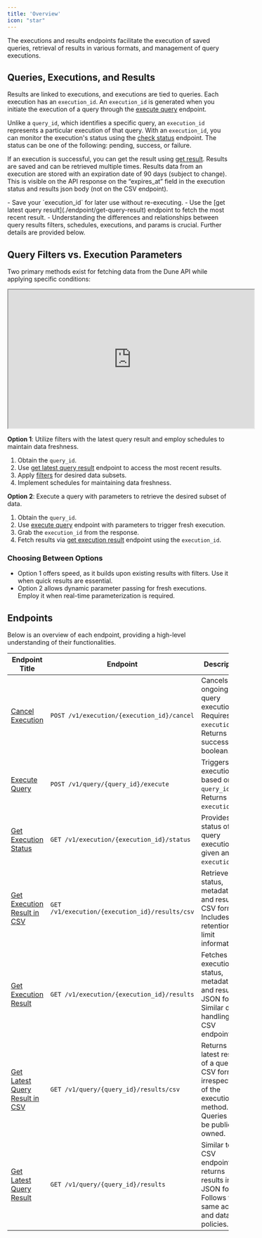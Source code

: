 ```yaml
---
title: 'Overview'
icon: "star"
---
```


The executions and results endpoints facilitate the execution of saved queries, retrieval of results in various formats, and management of query executions. 

## Queries, Executions, and Results

Results are linked to executions, and executions are tied to queries. Each execution has an `execution_id`. An `execution_id` is generated when you initiate the execution of a query through the [execute query](./endpoint/execute-query) endpoint.

Unlike a `query_id`, which identifies a specific query, an `execution_id` represents a particular execution of that query. With an `execution_id`, you can monitor the execution's status using the [check status](./endpoint/get-execution-status) endpoint. The status can be one of the following: pending, success, or failure.

If an execution is successful, you can get the result using [get result](./endpoint/get-execution-result). Results are saved and can be retrieved multiple times.
Results data from an execution are stored with an expiration date of 90 days (subject to change). This is visible on the API response on the “expires_at” field in the execution status and results json body (not on the CSV endpoint).

<Tip>
    - Save your `execution_id` for later use without re-executing.
    - Use the [get latest query result](./endpoint/get-query-result) endpoint to fetch the most recent result.
    - Understanding the differences and relationships between query results filters, schedules, executions, and params is crucial. Further details are provided below.
</Tip>

## Query Filters vs. Execution Parameters

Two primary methods exist for fetching data from the Dune API while applying specific conditions:

<iframe
  width="560"
  height="315"
  src="https://www.youtube.com/embed/5PM4IyHitWo"
  title="YouTube video player" 
  allow="accelerometer; autoplay; clipboard-write; encrypted-media; gyroscope; picture-in-picture; web-share"
  allowFullScreen>
</iframe>

**Option 1**: Utilize filters with the latest query result and employ schedules to maintain data freshness.
1. Obtain the `query_id`.
2. Use [get latest query result](./endpoint/get-query-result) endpoint to access the most recent results.
3. Apply [filters](./filtering) for desired data subsets.
4. Implement schedules for maintaining data freshness.

**Option 2**: Execute a query with parameters to retrieve the desired subset of data. 
1. Obtain the `query_id`.
2. Use [execute query](./endpoint/execute-query) endpoint with parameters to trigger fresh execution. 
3. Grab the `execution_id` from the response.
4. Fetch results via [get execution result](./endpoint/get-execution-result) endpoint using the `execution_id`. 

### Choosing Between Options

- Option 1 offers speed, as it builds upon existing results with filters. Use it when quick results are essential.
- Option 2 allows dynamic parameter passing for fresh executions. Employ it when real-time parameterization is required.

## Endpoints

Below is an overview of each endpoint, providing a high-level understanding of their functionalities.


| Endpoint Title           | Endpoint                          | Description                                                                                   |
|--------------------------|-----------------------------------|-----------------------------------------------------------------------------------------------|
| [Cancel Execution](./endpoint/cancel-execution)    | `POST /v1/execution/{execution_id}/cancel` | Cancels an ongoing query execution. Requires the `execution_id`. Returns a success boolean.   |
| [Execute Query](./endpoint/execute-query)       | `POST /v1/query/{query_id}/execute` | Triggers an execution based on the `query_id`. Returns a `execution_id`. |
| [Get Execution Status](./endpoint/get-execution-status) | `GET /v1/execution/{execution_id}/status` | Provides the status of a query execution given an `execution_id`. |
| [Get Execution Result in CSV](./endpoint/get-execution-result-csv) | `GET /v1/execution/{execution_id}/results/csv` | Retrieves the status, metadata, and results in CSV format. Includes data retention and limit information. |
| [Get Execution Result](./endpoint/get-execution-result) | `GET /v1/execution/{execution_id}/results` | Fetches the execution status, metadata, and results in JSON format. Similar data handling as CSV endpoint. |
| [Get Latest Query Result in CSV](./endpoint/get-query-result-csv) | `GET /v1/query/{query_id}/results/csv` | Returns the latest results of a query in CSV format, irrespective of the execution method. Queries must be public or owned. |
| [Get Latest Query Result](./endpoint/get-query-result) | `GET /v1/query/{query_id}/results` | Similar to the CSV endpoint but returns results in JSON format. Follows the same access and data limit policies. |
